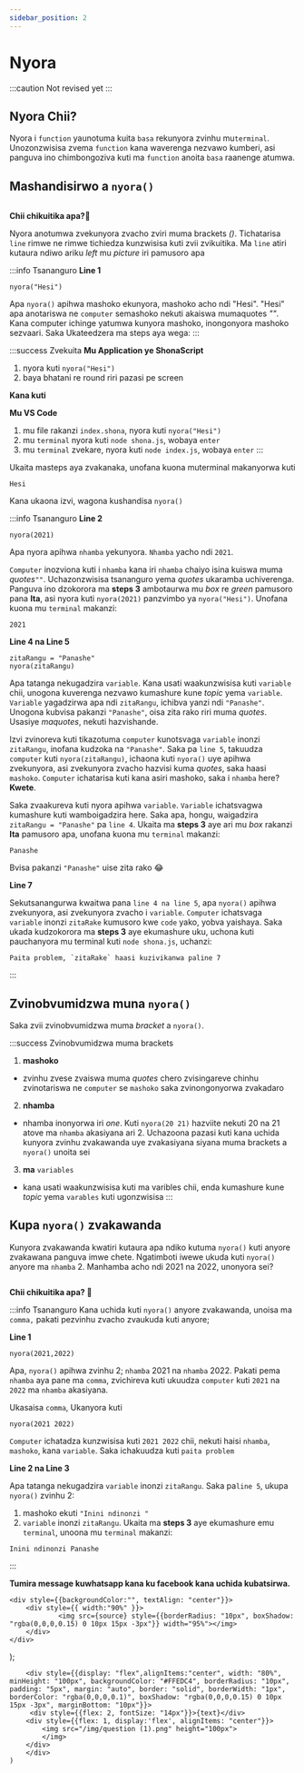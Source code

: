```yaml
---
sidebar_position: 2
---
```


# Nyora

:::caution Not revised yet
:::

## Nyora Chii?
Nyora i `function` yaunotuma kuita `basa` rekunyora zvinhu mu`terminal`. Unozonzwisisa zvema `function` kana waverenga nezvawo kumberi, asi panguva ino chimbongoziva kuti ma `function` anoita `basa` raanenge atumwa.


## Mashandisirwo a `nyora()`


<Image source="/img/nyora1.jpeg"/>


**Chii chikuitika apa?🤯**

Nyora anotumwa zvekunyora zvacho zviri muma brackets _()_.
Tichatarisa `line` rimwe ne rimwe tichiedza kunzwisisa kuti zvii zvikuitika. Ma `line` atiri kutaura ndiwo ariku _left_ mu _picture_ iri pamusoro apa 

:::info Tsananguro
**Line 1**
```
nyora("Hesi")
```
Apa `nyora()` apihwa mashoko ekunyora, mashoko acho ndi "Hesi". "Hesi" apa anotariswa ne `computer` semashoko nekuti akaiswa mumaquotes _""_. Kana computer ichinge yatumwa kunyora mashoko, inongonyora mashoko sezvaari.  Saka Ukateedzera ma steps aya wega: 
:::

:::success Zvekuita
**Mu Application ye ShonaScript**
1. nyora kuti `nyora("Hesi")`
2. baya bhatani re round riri pazasi pe screen

**Kana kuti**

**Mu VS Code**

1. mu file rakanzi `index.shona`, nyora kuti `nyora("Hesi")`
2. mu `terminal` nyora kuti `node shona.js`, wobaya `enter`
3. mu `terminal` zvekare, nyora kuti `node index.js`, wobaya `enter`
:::

Ukaita masteps aya zvakanaka, unofana kuona muterminal makanyorwa kuti 
```
Hesi
```
Kana ukaona izvi, wagona kushandisa `nyora()`

:::info Tsananguro
**Line 2**
```
nyora(2021)
```
Apa nyora apihwa `nhamba` yekunyora. `Nhamba` yacho ndi `2021`.

<Question text='Computer inozvinona sei kuti inhamba? Ko sei usina kuisa ma quotes kuti `nyora("2021")`?' />

`Computer` inozviona kuti i `nhamba` kana iri `nhamba` chaiyo isina kuiswa muma _quotes_`""`. Uchazonzwisisa tsananguro yema _quotes_ ukaramba uchiverenga. Panguva ino dzokorora ma **steps 3** ambotaurwa mu _box_ re _green_ pamusoro pana **Ita**, asi nyora kuti `nyora(2021)` panzvimbo ya `nyora("Hesi")`. 
Unofana kuona mu `terminal` makanzi:
```
2021
```

**Line 4 na Line 5**
```
zitaRangu = "Panashe"
nyora(zitaRangu)
```

Apa tatanga nekugadzira `variable`. Kana usati waakunzwisisa kuti `variable` chii, unogona kuverenga nezvawo kumashure kune _topic_ yema `variable`. `Variable` yagadzirwa apa ndi `zitaRangu`, ichibva yanzi ndi `"Panashe"`. Unogona kubvisa pakanzi `"Panashe"`, oisa zita rako riri muma _quotes_. Usasiye _maquotes_, nekuti hazvishande.

Izvi zvinoreva kuti tikazotuma `computer` kunotsvaga `variable` inonzi `zitaRangu`, inofana kudzoka na `"Panashe"`. Saka pa `line 5`, takuudza `computer` kuti `nyora(zitaRangu)`, ichaona kuti `nyora()` uye apihwa zvekunyora, asi zvekunyora zvacho hazvisi kuma _quotes_, saka haasi `mashoko`. `Computer` ichatarisa kuti kana asiri mashoko, saka i `nhamba` here? **Kwete**. 

Saka zvaakureva kuti nyora apihwa `variable`.
`Variable` ichatsvagwa kumashure kuti wamboigadzira here. Saka apa, hongu, waigadzira `zitaRangu = "Panashe"` pa `line 4`. Ukaita ma **steps 3** aye ari mu _box_ rakanzi **Ita** pamusoro apa, unofana kuona mu `terminal` makanzi:
```
Panashe
```
Bvisa pakanzi `"Panashe"` uise zita rako 😂

**Line 7**

Sekutsanangurwa kwaitwa pana `line 4 na line 5`, apa `nyora()` apihwa zvekunyora, asi zvekunyora zvacho i `variable`. `Computer` ichatsvaga `variable` inonzi `zitaRake` kumusoro kwe `code` yako, yobva yaishaya. Saka ukada kudzokorora ma **steps 3** aye ekumashure uku, uchona kuti pauchanyora mu terminal kuti `node shona.js`, uchanzi:

```
Paita problem, `zitaRake` haasi kuzivikanwa paline 7
```
:::


## Zvinobvumidzwa muna `nyora()`
Saka zvii zvinobvumidzwa muma _bracket_ a `nyora()`.

:::success Zvinobvumidzwa muma brackets 
1. **mashoko**
- zvinhu zvese zvaiswa muma _quotes_ chero zvisingareve chinhu zvinotariswa ne `computer` se `mashoko` saka zvinongonyorwa zvakadaro
2. **nhamba**
- nhamba inonyorwa iri _one_. Kuti `nyora(20 21)` hazviite nekuti 20 na 21 atove ma `nhamba` akasiyana ari 2. Uchazoona pazasi kuti kana uchida kunyora zvinhu zvakawanda uye zvakasiyana siyana muma brackets a `nyora()` unoita sei
3. **ma** `variables`
- kana usati waakunzwisisa kuti ma varibles chii, enda kumashure kune _topic_ yema `varables` kuti ugonzwisisa
:::

## Kupa `nyora()` zvakawanda

<Question text="Ko kana uchida kuti nyora() anyore zvakawanda, unoita sei?"/>

Kunyora zvakawanda kwatiri kutaura apa ndiko kutuma `nyora()` kuti anyore zvakawana panguva imwe chete. 
Ngatimboti iwewe ukuda kuti `nyora()` anyore ma `nhamba` 2. 
Manhamba acho ndi 2021 na 2022, unonyora sei?


<Image source="/img/nyora3.jpeg"/>


**Chii chikuitika apa? 🤯**


:::info Tsananguro
Kana uchida kuti `nyora()` anyore zvakawanda, unoisa ma `comma,` pakati pezvinhu zvacho zvaukuda kuti anyore;

**Line 1**

```
nyora(2021,2022)
```
Apa, `nyora()` apihwa zvinhu 2; `nhamba` 2021 na `nhamba` 2022. Pakati pema `nhamba` aya pane ma `comma`, zvichireva kuti ukuudza `computer` kuti `2021` na `2022` ma `nhamba` akasiyana. 

Ukasaisa `comma`, Ukanyora kuti

```
nyora(2021 2022)
```

`Computer` ichatadza kunzwisisa kuti `2021 2022` chii, nekuti haisi `nhamba`, `mashoko`, kana `variable`. Saka ichakuudza kuti `paita problem`

**Line 2 na Line 3**

Apa tatanga nekugadzira `variable` inonzi `zitaRangu`. Saka pa`line 5`, ukupa `nyora()` zvinhu 2:
1. mashoko ekuti `"Inini ndinonzi "`
2. `variable` inonzi `zitaRangu`. 
Ukaita ma **steps 3** aye ekumashure emu `terminal`, unoona mu `terminal` makanzi:
```
Inini ndinonzi Panashe
```

:::

**Tumira message kuwhatsapp kana ku facebook kana uchida kubatsirwa.**


    <div style={{backgroundColor:"", textAlign: "center"}}>
        <div style={{ width:"90%" }}>
                <img src={source} style={{borderRadius: "10px", boxShadow: "rgba(0,0,0,0.15) 0 10px 15px -3px"}} width="95%"></img> 
        </div>
    </div>
 
);

        <div style={{display: "flex",alignItems:"center", width: "80%", minHeight: "100px", backgroundColor: "#FFEDC4", borderRadius: "10px", padding: "5px", margin: "auto", border: "solid", borderWidth: "1px", borderColor: "rgba(0,0,0,0.1)", boxShadow: "rgba(0,0,0,0.15) 0 10px 15px -3px", marginBottom: "10px"}}>
         <div style={{flex: 2, fontSize: "14px"}}>{text}</div> 
        <div style={{flex: 1, display:'flex', alignItems: "center"}}>
            <img src="/img/question (1).png" height="100px">
            </img>
        </div>
        </div>
    )

